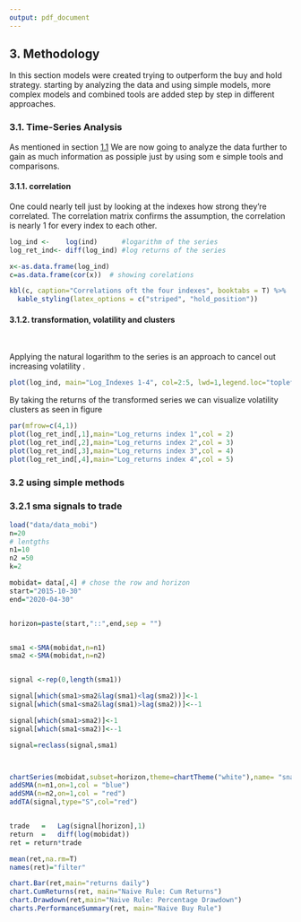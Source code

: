 ```yaml
---
output: pdf_document
---
```


## 3. Methodology

In this section models were created trying to outperform the buy and hold strategy.
starting by analyzing the data and using simple models, more complex models and combined tools are added step by step in different approaches.


### 3.1. Time-Series Analysis {#ts-analysis}

As mentioned in section [1.1](#ts-analysis) We are now going to analyze the data further to gain as much information as possiple just by using som e simple tools and comparisons.

#### 3.1.1. correlation

One could nearly tell just by looking at the indexes how strong they're correlated. The correlation matrix confirms the 
assumption, the correlation is nearly 1 for every index to each other.

```r
log_ind <-    log(ind)      #logarithm of the series
log_ret_ind<- diff(log_ind) #log returns of the series

x<-as.data.frame(log_ind)
c=as.data.frame(cor(x))  # showing corelations

kbl(c, caption="Correlations oft the four indexes", booktabs = T) %>%
  kable_styling(latex_options = c("striped", "hold_position"))
```


#### 3.1.2. transformation, volatility and clusters

&nbsp;

Applying the natural logarithm to the series is an approach to cancel out increasing volatility \ref{fig:chap3.1.3.}. 


```r
plot(log_ind, main="Log_Indexes 1-4", col=2:5, lwd=1,legend.loc="topleft") #plotting log data

```

\newpage
By taking the returns of the transformed series we can visualize volatility clusters as seen in figure \ref{fig:chap3.1.3.}
```r

par(mfrow=c(4,1))
plot(log_ret_ind[,1],main="Log_returns index 1",col = 2)
plot(log_ret_ind[,2],main="Log_returns index 2",col = 3)
plot(log_ret_ind[,3],main="Log_returns index 3",col = 4)
plot(log_ret_ind[,4],main="Log_returns index 4",col = 5)

```






### 3.2 using simple methods
### 3.2.1 sma signals to trade 


```r

load("data/data_mobi") 
n=20
# lentgths
n1=10
n2 =50
k=2

mobidat= data[,4] # chose the row and horizon
start="2015-10-30"
end="2020-04-30"


horizon=paste(start,"::",end,sep = "")


sma1 <-SMA(mobidat,n=n1)
sma2 <-SMA(mobidat,n=n2)


signal <-rep(0,length(sma1))

signal[which(sma1>sma2&lag(sma1)<lag(sma2))]<-1
signal[which(sma1<sma2&lag(sma1)>lag(sma2))]<--1

signal[which(sma1>sma2)]<-1
signal[which(sma1<sma2)]<--1

signal=reclass(signal,sma1)



chartSeries(mobidat,subset=horizon,theme=chartTheme("white"),name= "sna",type="")
addSMA(n=n1,on=1,col = "blue")
addSMA(n=n2,on=1,col = "red")
addTA(signal,type="S",col="red")


trade   =   Lag(signal[horizon],1)
return  =   diff(log(mobidat))
ret = return*trade

mean(ret,na.rm=T)
names(ret)="filter"

chart.Bar(ret,main="returns daily")
chart.CumReturns(ret, main="Naive Rule: Cum Returns")
chart.Drawdown(ret,main="Naive Rule: Percentage Drawdown")
charts.PerformanceSummary(ret, main="Naive Buy Rule")
```




